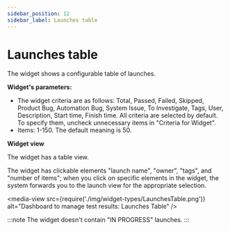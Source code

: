 ```yaml
---
sidebar_position: 12
sidebar_label: Launches table
---
```


# Launches table

The widget shows a configurable table of launches.

**Widget's parameters:**

- The widget criteria are as follows: Total, Passed, Failed, Skipped, Product Bug, Automation Bug, System Issue, To Investigate, Tags, User, Description, Start time, Finish time. All criteria are selected by default. To specify them, uncheck unnecessary items in "Criteria for Widget".
- Items: 1-150. The default meaning is 50.

**Widget view**

The widget has a table view.

The widget has clickable elements "launch name", "owner", "tags", and "number of items"; when you click on specific elements in the widget, the system forwards you to the launch view for the appropriate selection.

<media-view src={require('./img/widget-types/LaunchesTable.png')} alt="Dashboard to manage test results: Launches Table" />

:::note
The widget doesn't contain "IN PROGRESS" launches.
:::
